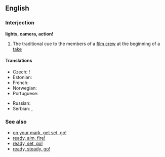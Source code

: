 ==English==

===Interjection===
'''lights, camera, action!'''

# The traditional cue to the members of a [[film crew]] at the beginning of a [[take]]

====Translations====
{{rftrans}}
{{trans-top|tradicional cue at a beginning of a take}}
* Czech: {{t-|cs|kamera, klapka, jedeme}}!
* Estonian: {{t|et|valgus, kaamera, võte!}}
* French: {{t-|fr|silence, moteur, action !}}
* Norwegian: {{t|no|lys, kamera, action!}}
* Portuguese: {{t|pt|luzes, câmera, ação!}}
{{trans-mid}}
* Russian: {{t|ru|свет, камера, мотор!|tr=svet, kamera, motor!}}
* Serbian: {{t|sr|Тон, камера, акција!|tr=Ton, kamera, akcija!|sc=Cyrl}}, {{t|sr|Светла, камера, акција!|tr=Svetla, kamera, akcija!|sc=Cyrl}}
{{trans-bottom}}

===See also===
* [[on your mark, get set, go!]]
* [[ready, aim, fire!]]
* [[ready, set, go!]]
* [[ready, steady, go!]]